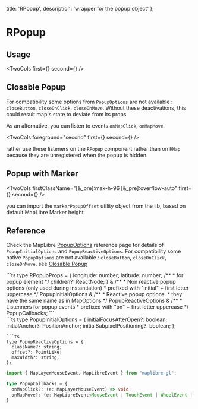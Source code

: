   title: 'RPopup',
  description: 'wrapper for the popup object'
};



# RPopup

## Usage


<TwoCols first={<ShikiContent html={basicCode} />} second={<Basic />} />


## Closable Popup

For compatibility some options from `PopupOptions` are not
available : `closeButton`, `closeOnClick`, `closeOnMove`. Without these
deactivations, this could result map's state to deviate from its props.

As an alternative, you can listen to events `onMapClick`, `onMapMove`.


<TwoCols foreground="second" first={<Closable />} second={<ShikiContent html={closableCode} />} />

rather use these listeners on the `RPopup` component rather than on `RMap` because they are unregistered when the popup is hidden.

## Popup with Marker


<TwoCols firstClassName="[&_pre]:max-h-96 [&_pre]:overflow-auto" first={<ShikiContent html={withMarkerCode} />} second={<WithMarker />} />

you can import the `markerPopupOffset` utility object from the lib, based on default MapLibre Marker height.



## Reference

Check the MapLibre [PopupOptions](https://maplibre.org/maplibre-gl-js/docs/API/type-aliases/PopupOptions/) reference page for details of `PopupInitialOptions` and `PopupReactiveOptions`. For compatibility some native `PopupOptions` are not
available : `closeButton`, `closeOnClick`, `closeOnMove`. see [Closable Popup](#closable-popup)

<div className="grid grid-cols-1 lg:grid-cols-2 gap-4 my-4">
<div className="row-span-3">
```ts
type RPopupProps =
  {
    longitude: number;
    latitude: number;
    /**
     * for popup element
     */
    children?: ReactNode;
  } &
  /**
   * Non reactive popup options (only used during instantiation)
   * prefixed with "initial" + first letter uppercase
   */
  PopupInitialOptions &
  /**
   * Reactive popup options.
   * they have the same name as in MapOptions
   */
  PopupReactiveOptions &
  /**
   * Listenners for popup events
   * prefixed with "on" + first letter uppercase
   */
  PopupCallbacks;
```
</div>
```ts
type PopupInitialOptions = {
  initialFocusAfterOpen?: boolean;
  initialAnchor?: PositionAnchor;
  initialSubpixelPositioning?: boolean;
};

```
```ts
type PopupReactiveOptions = {
  className?: string;
  offset?: PointLike;
  maxWidth?: string;
};

```
```ts
import { MapLayerMouseEvent, MapLibreEvent } from "maplibre-gl";

type PopupCallbacks = {
  onMapClick?: (e: MapLayerMouseEvent) => void;
  onMapMove?: (e: MapLibreEvent<MouseEvent | TouchEvent | WheelEvent | undefined>) => void;
}
```
</div>

